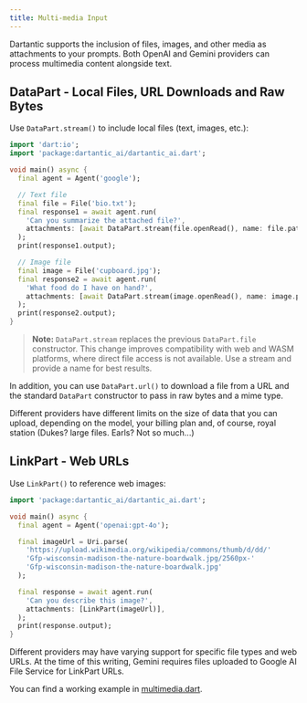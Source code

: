 ```yaml
---
title: Multi-media Input
---
```


Dartantic supports the inclusion of files, images, and other media as
attachments to your prompts. Both OpenAI and Gemini providers can process
multimedia content alongside text.

## DataPart - Local Files, URL Downloads and Raw Bytes

Use `DataPart.stream()` to include local files (text, images, etc.):

```dart
import 'dart:io';
import 'package:dartantic_ai/dartantic_ai.dart';

void main() async {
  final agent = Agent('google');

  // Text file
  final file = File('bio.txt');
  final response1 = await agent.run(
    'Can you summarize the attached file?',
    attachments: [await DataPart.stream(file.openRead(), name: file.path)],
  );
  print(response1.output);

  // Image file
  final image = File('cupboard.jpg');
  final response2 = await agent.run(
    'What food do I have on hand?',
    attachments: [await DataPart.stream(image.openRead(), name: image.path)],
  );
  print(response2.output);
}
```

> **Note:** `DataPart.stream` replaces the previous `DataPart.file` constructor. This change improves compatibility with web and WASM platforms, where direct file access is not available. Use a stream and provide a name for best results.

In addition, you can use `DataPart.url()` to download a file from a URL and the
standard `DataPart` constructor to pass in raw bytes and a mime type.

Different providers have different limits on the size of data that you can
upload, depending on the model, your billing plan and, of course, royal station
(Dukes? large files. Earls? Not so much...)

## LinkPart - Web URLs

Use `LinkPart()` to reference web images:

```dart
import 'package:dartantic_ai/dartantic_ai.dart';

void main() async {
  final agent = Agent('openai:gpt-4o');

  final imageUrl = Uri.parse(
    'https://upload.wikimedia.org/wikipedia/commons/thumb/d/dd/'
    'Gfp-wisconsin-madison-the-nature-boardwalk.jpg/2560px-'
    'Gfp-wisconsin-madison-the-nature-boardwalk.jpg'
  );

  final response = await agent.run(
    'Can you describe this image?',
    attachments: [LinkPart(imageUrl)],
  );
  print(response.output);
}
```

Different providers may have varying support for specific file types and web
URLs. At the time of this writing, Gemini requires files uploaded to Google AI
File Service for LinkPart URLs.

You can find a working example in
[multimedia.dart](https://github.com/csells/dartantic_ai/blob/main/example/bin/multimedia.dart). 